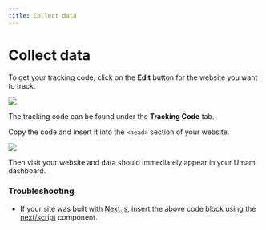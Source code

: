 ```yaml
---
title: Collect data
---
```


# Collect data

To get your tracking code, click on the **Edit** button for the website you want to track.

<img src="https://content.umami.is/website/images/docs/v2/website-edit.png" />

The tracking code can be found under the **Tracking Code** tab.

Copy the code and insert it into the `<head>` section of your website.

<img src="https://content.umami.is/website/images/docs/v2/website-tracking-code.png" />

Then visit your website and data should immediately appear in your Umami dashboard.

### Troubleshooting

- If your site was built with [Next.js](https://nextjs.org/), insert the above code block using the [next/script](https://nextjs.org/docs/app/api-reference/components/script) component.
